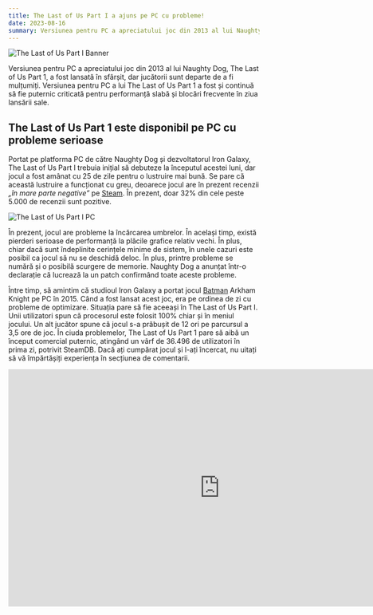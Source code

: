 ```yaml
---
title: The Last of Us Part I a ajuns pe PC cu probleme!
date: 2023-08-16
summary: Versiunea pentru PC a apreciatului joc din 2013 al lui Naughty Dog, The Last of Us Part 1, a fost lansată în sfârșit, dar jucătorii sunt departe de a fi mulțumiți.
---
```


![The Last of Us Part I Banner](https://s3.us-east-1.amazonaws.com/nd.images/uploads/d20220518_TLOUX_SocialAssets_T1X_-Annouce_16x9.jpg)

Versiunea pentru PC a apreciatului joc din 2013 al lui Naughty Dog, The Last of Us Part 1, a fost lansată în sfârșit, dar jucătorii sunt departe de a fi mulțumiți. Versiunea pentru PC a lui The Last of Us Part 1 a fost și continuă să fie puternic criticată pentru performanță slabă și blocări frecvente în ziua lansării sale.

## The Last of Us Part 1 este disponibil pe PC cu probleme serioase

Portat pe platforma PC de către Naughty Dog și dezvoltatorul Iron Galaxy, The Last of Us Part I trebuia inițial să debuteze la începutul acestei luni, dar jocul a fost amânat cu 25 de zile pentru o lustruire mai bună. Se pare că această lustruire a funcționat cu greu, deoarece jocul are în prezent recenzii _„în mare parte negative”_ pe [Steam](https://store.steampowered.com/app/1888930/The_Last_of_Us_Part_I/). În prezent, doar 32% din cele peste 5.000 de recenzii sunt pozitive.

![The Last of Us Part I PC](https://geeki.ro/wp-content/uploads/2023/03/The-Last-of-Us-Part-I.webp)

În prezent, jocul are probleme la încărcarea umbrelor. În același timp, există pierderi serioase de performanță la plăcile grafice relativ vechi. În plus, chiar dacă sunt îndeplinite cerințele minime de sistem, în unele cazuri este posibil ca jocul să nu se deschidă deloc. În plus, printre probleme se numără și o posibilă scurgere de memorie. Naughty Dog a anunțat într-o declarație că lucrează la un patch confirmând toate aceste probleme.

Între timp, să amintim că studioul Iron Galaxy a portat jocul [Batman](https://geeki.ro/tag/batman/ "Batman") Arkham Knight pe PC în 2015. Când a fost lansat acest joc, era pe ordinea de zi cu probleme de optimizare. Situația pare să fie aceeași în The Last of Us Part I. Unii utilizatori spun că procesorul este folosit 100% chiar și în meniul jocului. Un alt jucător spune că jocul s-a prăbușit de 12 ori pe parcursul a 3,5 ore de joc. În ciuda problemelor, The Last of Us Part 1 pare să aibă un început comercial puternic, atingând un vârf de 36.496 de utilizatori în prima zi, potrivit SteamDB. Dacă ați cumpărat jocul și l-ați încercat, nu uitați să vă împărtășiți experiența în secțiunea de comentarii.

<iframe loading="lazy" width="847" height="476" src="https://www.youtube.com/embed/CxVyuE2Nn_w" title="The Last of Us Part I - Launch Trailer | PC Games" frameborder="0" allow="accelerometer; autoplay; clipboard-write; encrypted-media; gyroscope; picture-in-picture; web-share" allowfullscreen="true"></iframe>

